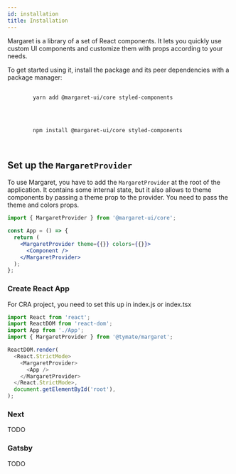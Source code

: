 ```yaml
---
id: installation
title: Installation
---
```



Margaret is a library of a set of React components. It lets you quickly use custom UI components and customize them with props according to your needs.

To get started using it, install the package and its peer dependencies with a package manager:

<Tabs>
  <TabItem value="yarn" label="yarn" default>
    <pre>
      <code>
        yarn add @margaret-ui/core styled-components
      </code>
    </pre>
  </TabItem>
  <TabItem value="npm" label="npm">
    <pre>
      <code>
        npm install @margaret-ui/core styled-components
      </code>
    </pre>
  </TabItem>
</Tabs>

## Set up the `MargaretProvider`

To use Margaret, you have to add the `MargaretProvider` at the root of the application. It contains some internal state, but it also allows to theme components by passing a theme prop to the provider.
You need to pass the theme and colors props.

```jsx
import { MargaretProvider } from '@margaret-ui/core';

const App = () => {
  return (
    <MargaretProvider theme={{}} colors={{}}>
      <Component />
    </MargaretProvider>
  );
};
```

### Create React App

For CRA project, you need to set this up in index.js or index.tsx

```js title="index.js"
import React from 'react';
import ReactDOM from 'react-dom';
import App from './App';
import { MargaretProvider } from '@tymate/margaret';

ReactDOM.render(
  <React.StrictMode>
    <MargaretProvider>
      <App />
    </MargaretProvider>
  </React.StrictMode>,
  document.getElementById('root'),
);
```

### Next
TODO

### Gatsby
TODO

